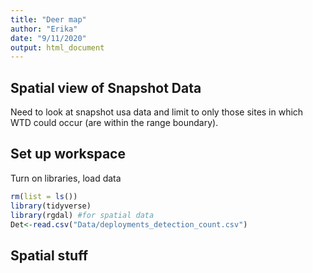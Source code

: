 ```yaml
---
title: "Deer map"
author: "Erika"
date: "9/11/2020"
output: html_document
---
```

## Spatial view of Snapshot Data
Need to look at snapshot usa data and limit to only those sites in which WTD could occur (are within the range boundary).

## Set up workspace
Turn on libraries, load data
```r
rm(list = ls())
library(tidyverse)
library(rgdal) #for spatial data
Det<-read.csv("Data/deployments_detection_count.csv")
```
## Spatial stuff

